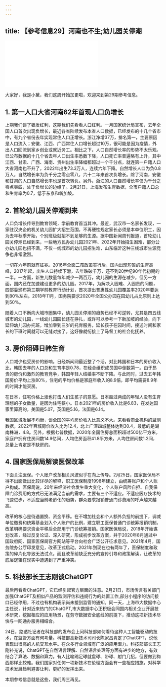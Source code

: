 ```yaml
---
---
---
```

title: 【参考信息29】河南也不生;幼儿园关停潮
---




<iframe src="//player.bilibili.com/player.html?&bvid=BV1Wb411X7nt&page=1&as_wide=1&high_quality=1&danmaku=1" scrolling="no" border="0" frameborder="no" framespacing="0" allowfullscreen></iframe>




大家好，我是小黛，我们这周开始加更啦，欢迎来到第29期参考信息。

## 1. 第一人口大省河南62年首现人口负增长

上期我们谈了银发红利，这期我们先看看人口红利。一月国家统计局宣布，去年全国人口首次出现负增长，最近各省陆续发布本省人口数据，已经发布的十几个省市中，有九个省份去年实现常住人口正增长。浙江净增37万，排名第一，主要原因是人口流入；安徽、江西、广西常住人口增长超过10万，很可能是因为疫情，外出人口回流到家乡创业或就近务工。相比之下，人口自然增长率的形势不太乐观。已公布数据的十几个省去年人口出生率悉数下降，人口死亡率普遍略有上升，其中江西、甘肃、广西、海南、贵州出生率降幅都超过一个千分点，就连第一户籍人口大省河南也不升了，2022年出生73.3万人，连续六年下降。自然增长人口为负0.8万人，自然增长率为负千分之零点零八，六十二年来首次负增长。除了河南，安徽和甘肃的人口自然增长率也是首次转负。另外，浙江的人口自然增长率仅为千分之零点零四，处于负增长的边缘了。2月21日，上海发布生育数据，全市户籍人口总和生育率为0.7，低于东京和新加坡。

## 2. 首轮幼儿园关停潮到来

人口负增长传导到教育领域，学前教育首当其冲。最近，武汉市一名家长发现，一家驻汉央企的机关幼儿园扩大招生范围，不再硬性规定家长必须是本单位职工，因为去年秋季开始，个别班级就招不到足够的生源。据中国新闻周刊报道，首轮幼儿园关停潮已经到来，一些地方民办幼儿园2021年、2022年开始招生困难，部分公办幼儿园也招不满，不仅一线城市的幼儿园招生难，山东临沂这种三线城市生源竞争也非常激烈。

一切在六年前就有征兆。2016年全面二孩政策实行后，国内出现短暂的生育高峰，2017年起，出生人口持续下滑，去年跌破千万，还不到20世纪90年代初期的一半。一方面，新生儿数量每年减少一两百万，幼儿园的生源在减少，但另一方面，国内还在加速建设更多的幼儿园。2017年，为解决入园难、入园贵的问题，四部委颁布第三期学前教育行动计划，首次提出普惠性幼儿园覆盖率2020年要达到80%左右。2018年11月，国务院要求2020年全国公办园在园幼儿占比原则上达到50%。

随着人口不断向大城市圈集中，幼儿园关停潮的趋势已经不可逆转，尤其是四五线城市的幼儿园，一线幼儿园园长还在挣扎，或许可以参考一下新加坡的经验，向下延伸幼儿园办托班，增加零到三岁的托育服务，延长孩子在园时间，接送时间和家长的下班时间就可以无缝对接了。这好像就衔接上了马督工的社会化抚养。

## 3. 房价阻碍日韩生育

人口减少也受房价的影响。日经新闻网最近整了个活，对比韩国和日本的房价收入比，韩国去年的人口总和生育率是0.78，在经合组织成员国中倒数第一。由于昂贵的房价和激烈的教育竞争，韩国年轻人结婚率不断下降。与此同时，过去五年韩国房价平均上涨80%，住宅的平均价格是家庭年收入的8.9倍，即平均需要8.9年的时间才能买房。

在日本，住宅价格上涨也打击人们生孩子的意愿。日本超过两成的年轻人没有生育理想的子女数量，是因为住宅狭小。日本2021年的房价收入比是6.83，在发达国家里算高的，美国是5.07，英国是5.16，法国是6.14。

我国区域发展不均衡，谈全国的平均房价收入比意义不大。来看看商业机构的监测数据，2022年百城房价收入比为12.4，北上广深四城整体达到30.4，最低的是湖南株洲，4.8。另外，根据七普数据，2020年全国住房总面积超过500亿平方米，家庭户拥有住房间数14.9亿间，人均住房面积41.8平方米，人均住房间数1.2间，总量上肯定是不缺房的。

## 4. 国家医保局解读医保改革

下面关注医保。个人账户改革相关风波似乎在向上传导。2月25日，国家医保局不得不出面做出比较详尽的解释，职工医保制度1998年建立，由统筹账户和个人账户构成。医保局说，20年来经济社会发生重大变化，个人账户风险自担、自我保障门诊费用的方式已无法满足当前的需求，主要有三个不适应。不适应医疗技术的飞速进步，不适应当前老龄化的趋势，群众要求报销普通门诊费用的呼声越来越高。

改革的核心是待遇置换、资金平移。在不增加社会和个人额外负担的前提下，调减单位缴费和统筹基金划入个人账户的比例，建立职工医保普通门诊统筹报销机制。改革明确要求资金平移后全部用于门诊统筹报销。国家医保局说，2018年开始谋划改革，经过反复论证、深入研究，形成初步改革方案，并于2020年8月通过中国政府网、国家医保局官方网站等平台向社会广泛公开征求意见。2021年4月，国务院办公厅印发意见，改革正式启动。2021年到现在也有两年了，医保制度和政策的碎片化导致无法试点，而且改革前缺乏充分的宣传引导和政策解读，让改革的底层逻辑在现实中遭遇到了严重冲突。

## 5. 科技部长王志刚谈ChatGPT

最后再看看ChatGPT，它已经引起官方层面的注意。2月21日，市场传言有关部门加强ChatGPT及相似产品的监测评估和违规行为的处置工作,部分小程序的访问接口已经停用，不过也有机构表示尚未接到监管的通知。同一天，上海市大数据中心主任说，针对近来热门的ChatGPT,市大数据中心正积极会同国内相关企业开展技术研究，挖掘相应的应用场景，在劳守数据安全底线的前提下，推动这项新技术尽快与一网通办服务相结合。

24日，路透社记者在科技部的发布会上问科技部如何看待这种人工智能驱动的技术，在监管方面有何考量。科技部高新技术司司长陈家昌肯定了ChatGPT，说他表现出很高的人机交互水平。在众多行业领域有广泛的应用潜力。科技部部长王志刚补充说，ChatGPT在自然语言理解、自然语言处理等方面有进步的地方，有效结合了算法、数据和算力。有人比喻踢足球就盘球、带球、射门几招，但要做到梅西那样比较难。我们国家对任何一项新技术在伦理方面会有一些相应措施，对科学技术发展趋利避害让利，更好的发挥出来。

本期参考信息就是这些，我们周三再见。
